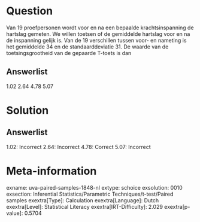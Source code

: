 Question
========

Van 19 proefpersonen wordt voor en na een bepaalde krachtsinspanning de
hartslag gemeten. We willen toetsen of de gemiddelde hartslag voor en na
de inspanning gelijk is. Van de 19 verschillen tussen voor- en nameting
is het gemiddelde 34 en de standaarddeviatie 31. De waarde van de
toetsingsgrootheid van de gepaarde T-toets is dan

Answerlist
----------

1.02
2.64
4.78
5.07

Solution
========

Answerlist
----------

1.02: Incorrect
2.64: Incorrect
4.78: Correct
5.07: Incorrect

Meta-information
================
exname: uva-paired-samples-1848-nl
extype: schoice
exsolution: 0010
exsection: Inferential Statistics/Parametric Techniques/t-test/Paired samples
exextra[Type]: Calculation
exextra[Language]: Dutch
exextra[Level]: Statistical Literacy
exextra[IRT-Difficulty]: 2.029
exextra[p-value]: 0.5704
